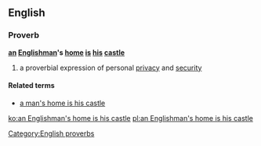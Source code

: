 ==English==

===Proverb===
'''[[an]] [[Englishman]]'s [[home]] [[is]] [[his]] [[castle]]'''
# {{context|British|lang=en}} a proverbial expression of personal [[privacy]] and [[security]]

====Related terms====
* [[a man's home is his castle]]

[[Category:English proverbs]]

[[ko:an Englishman's home is his castle]]
[[pl:an Englishman's home is his castle]]